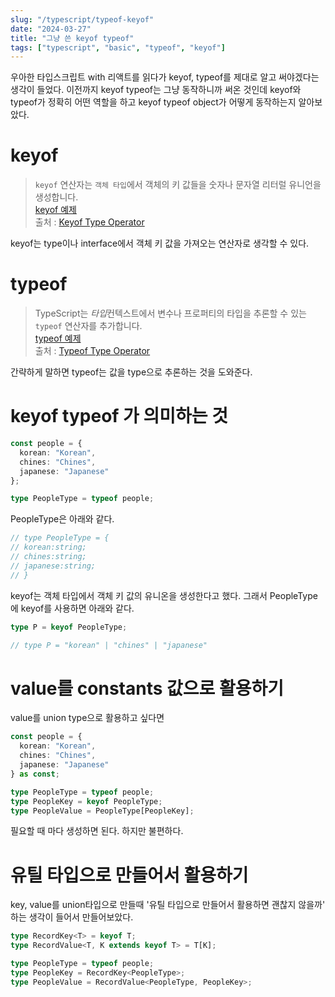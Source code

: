```yaml
---
slug: "/typescript/typeof-keyof"
date: "2024-03-27"
title: "그냥 쓴 keyof typeof"
tags: ["typescript", "basic", "typeof", "keyof"]
---
```


우아한 타입스크립트 with 리액트를 읽다가 keyof, typeof를 제대로 알고 써야겠다는 생각이 들었다.
이전까지 keyof typeof는 그냥 동작하니까 써온 것인데 keyof와 typeof가 정확히 어떤 역할을 하고
keyof typeof object가 어떻게 동작하는지 알아보았다.

# keyof

> `keyof` 연산자는 `객체 타입`에서 객체의 키 값들을 숫자나 문자열 리터럴 유니언을 생성합니다.  
> [keyof 예제](https://www.typescriptlang.org/play?#code/PTAEBcE8AcFNTge2gG3gXgN4CgSn-gNaIBOsAhgHYBcARANKkWW0A0uYBoAxgBYCWlWAGc6AYQFDhbDl1AArctCojYdAFJKVw2LQKyAvtmxQ4oAAqxkaUOnw4uxMlWrDwJQQHMA3Ni59BEVd3L18uRWUpNTcPSh9sIxMYeHNbUEJYSEQAMwsrVFhfbG5ESjc86zULNNoI7V1jbCA)  
> 출처 : [Keyof Type Operator](https://www.typescriptlang.org/ko/docs/handbook/2/keyof-types.html)

keyof는 type이나 interface에서 객체 키 값을 가져오는 연산자로 생각할 수 있다.

# typeof

> TypeScript는 *타입*컨텍스트에서 변수나 프로퍼티의 타입을 추론할 수 있는 `typeof` 연산자를 추가합니다.  
> [typeof 예제](https://www.typescriptlang.org/play?#code/GYVwdgxgLglg9mABMAFASkQbwFCMQJwFMoR8kp8RCBubAX22ygE8AHQxAMUQF5EX2cYMkYCOABV6IASsVJgAKm0IAeMUOQA+WgHodeRAD0A-EA)  
> 출처 : [Typeof Type Operator](https://www.typescriptlang.org/ko/docs/handbook/2/typeof-types.html)

간략하게 말하면 typeof는 값을 type으로 추론하는 것을 도와준다.

# keyof typeof 가 의미하는 것

```ts
const people = {
  korean: "Korean",
  chines: "Chines",
  japanese: "Japanese"
};

type PeopleType = typeof people;
```

PeopleType은 아래와 같다.

```ts
// type PeopleType = {
// korean:string;
// chines:string;
// japanese:string;
// }
```

keyof는 객체 타입에서 객체 키 값의 유니온을 생성한다고 했다. 그래서 PeopleType에 keyof를 사용하면 아래와 같다.

```ts
type P = keyof PeopleType;

// type P = "korean" | "chines" | "japanese"
```

# value를 constants 값으로 활용하기

value를 union type으로 활용하고 싶다면

```ts
const people = {
  korean: "Korean",
  chines: "Chines",
  japanese: "Japanese"
} as const;

type PeopleType = typeof people;
type PeopleKey = keyof PeopleType;
type PeopleValue = PeopleType[PeopleKey];
```

필요할 때 마다 생성하면 된다. 하지만 불편하다.

# 유틸 타입으로 만들어서 활용하기

key, value를 union타입으로 만들때 '유틸 타입으로 만들어서 활용하면 괜찮지 않을까' 하는 생각이 들어서 만들어보았다.

```ts
type RecordKey<T> = keyof T;
type RecordValue<T, K extends keyof T> = T[K];

type PeopleType = typeof people;
type PeopleKey = RecordKey<PeopleType>;
type PeopleValue = RecordValue<PeopleType, PeopleKey>;
```
